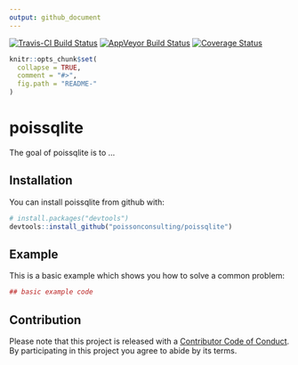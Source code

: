 ```yaml
---
output: github_document
---
```


<!-- README.md is generated from README.Rmd. Please edit that file -->

[![Travis-CI Build Status](https://travis-ci.org/poissonconsulting/poissqlite.svg?branch=master)](https://travis-ci.org/poissonconsulting/poissqlite)
[![AppVeyor Build Status](https://ci.appveyor.com/api/projects/status/github/poissonconsulting/poissqlite?branch=master&svg=true)](https://ci.appveyor.com/project/poissonconsulting/poissqlite)
[![Coverage Status](https://img.shields.io/codecov/c/github/poissonconsulting/poissqlite/master.svg)](https://codecov.io/github/poissonconsulting/poissqlite?branch=master)

```r
knitr::opts_chunk$set(
  collapse = TRUE,
  comment = "#>",
  fig.path = "README-"
)
```

# poissqlite

The goal of poissqlite is to ...

## Installation

You can install poissqlite from github with:

```r
# install.packages("devtools")
devtools::install_github("poissonconsulting/poissqlite")
```

## Example

This is a basic example which shows you how to solve a common problem:

```r
## basic example code
```

## Contribution

Please note that this project is released with a [Contributor Code of Conduct](CONDUCT.md). 
By participating in this project you agree to abide by its terms.
